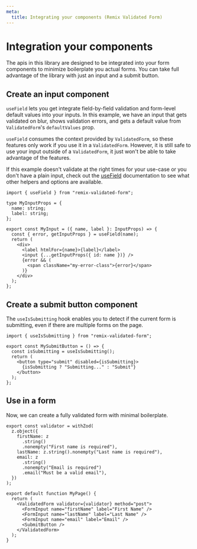 ```yaml
---
meta:
  title: Integrating your components (Remix Validated Form)
---
```


# Integration your components

The apis in this library are designed to be integrated into your form components
to minimize boilerplate you actual forms.
You can take full advantage of the library with just an input and a submit button.

## Create an input component

`useField` lets you get integrate field-by-field validation
and form-level default values into your inputs.
In this example, we have an input that gets validated on blur,
shows validation errors, and gets a default value from `ValidatedForm`'s `defaultValues` prop.

`useField` consumes the context provided by `ValidatedForm`,
so these features only work if you use it in a `ValidatedForm`.
However, it is still safe to use your input outside of a `ValidatedForm`,
it just won't be able to take advantage of the features.

If this example doesn't validate at the right times for your use-case
or you don't have a plain input,
check out the [useField](/reference/use-field) documentation to see what other helpers and options are available.

```tsx
import { useField } from "remix-validated-form";

type MyInputProps = {
  name: string;
  label: string;
};

export const MyInput = ({ name, label }: InputProps) => {
  const { error, getInputProps } = useField(name);
  return (
    <div>
      <label htmlFor={name}>{label}</label>
      <input {...getInputProps({ id: name })} />
      {error && (
        <span className="my-error-class">{error}</span>
      )}
    </div>
  );
};
```

## Create a submit button component

The `useIsSubmitting` hook enables you to detect if the current form is submitting,
even if there are multiple forms on the page.

```tsx
import { useIsSubmitting } from "remix-validated-form";

export const MySubmitButton = () => {
  const isSubmitting = useIsSubmitting();
  return (
    <button type="submit" disabled={isSubmitting}>
      {isSubmitting ? "Submitting..." : "Submit"}
    </button>
  );
};
```

## Use in a form

Now, we can create a fully validated form with minimal boilerplate.

```tsx
export const validator = withZod(
  z.object({
    firstName: z
      .string()
      .nonempty("First name is required"),
    lastName: z.string().nonempty("Last name is required"),
    email: z
      .string()
      .nonempty("Email is required")
      .email("Must be a valid email"),
  })
);

export default function MyPage() {
  return (
    <ValidatedForm validator={validator} method="post">
      <FormInput name="firstName" label="First Name" />
      <FormInput name="lastName" label="Last Name" />
      <FormInput name="email" label="Email" />
      <SubmitButton />
    </ValidatedForm>
  );
}
```
